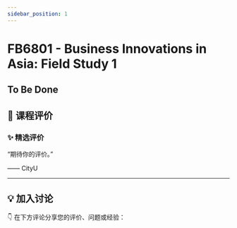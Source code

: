 ```yaml
---
sidebar_position: 1
---
```



# FB6801 - Business Innovations in Asia: Field Study 1

## To Be Done

## **💬 课程评价**

### ✨ **精选评价**
<div className={commentStyles.commentBox}>
    <p className={commentStyles.commentText}>
        “期待你的评价。”
    </p>
    <p className={commentStyles.commentAuthor}>—— CityU</p>
</div>

---

## **💡 加入讨论**

👇 在下方评论分享您的评价、问题或经验：
<Utterances />

